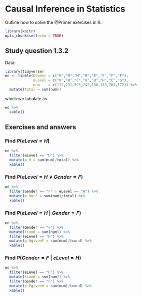 # Causal Inference in Statistics

Outline how to solve the @Primer exercises in R.

```r
library(knitr)
opts_chunk$set(echo = TRUE)
```

## Study question 1.3.2

Data:
```r
library(tidyverse)
ed <- tibble(Gender = c("M","M","M","M","F","F","F","F"),
             eLevel = c("U","H","C","G","U","H","C","G"),
             num    = c(112,231,595,242,136,189,763,172)) %>%
  mutate(total = sum(num))
```
which we tabulate as
```r
ed %>%
  kable()
```

## Exercises and answers

### Find $P(eLevel = H)$

```r
ed %>%
  filter(eLevel == "H") %>%
  mutate(p_H = sum(num)/total) %>%
  kable()
```

### Find $P(eLevel = H\ \vee \ Gender = F)$

```r
ed %>%
  filter(Gender == "F" | eLevel == "H") %>%
  mutate(p_HorF = sum(num)/total) %>%
  kable()
```

### Find $P(eLevel = H\ |\ Gender = F)$

```r
ed %>%
  filter(Gender == "F") %>%
  mutate(tcond = sum(num)) %>% 
  filter(eLevel == "H") %>%
  mutate(p_HgivenF = sum(num)/tcond) %>%
  kable()
```

### Find $P(Gender = F\ | \ eLevel = H)$

```r
ed %>%
  filter(eLevel == "H") %>%
  mutate(tcond = sum(num)) %>% 
  filter(Gender == "F") %>%
  mutate(p_FgivenH = sum(num)/tcond) %>%
  kable()
```
